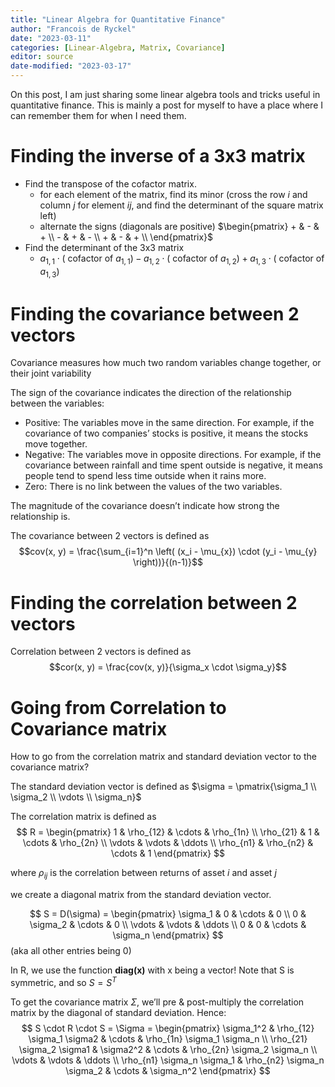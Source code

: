 ```yaml
---
title: "Linear Algebra for Quantitative Finance"
author: "Francois de Ryckel"
date: "2023-03-11"
categories: [Linear-Algebra, Matrix, Covariance]
editor: source
date-modified: "2023-03-17"
---
```


On this post, I am just sharing some linear algebra tools and tricks useful in quantitative finance. This is mainly a post for myself to have a place where I can remember them for when I need them.

# Finding the inverse of a 3x3 matrix 

* Find the transpose of the cofactor matrix.  
    + for each element of the matrix, find its minor (cross the row $i$ and column $j$ for element $ij$, and find the determinant of the square matrix left) 
    + alternate the signs (diagonals are positive) $\begin{pmatrix} + & - & + \\  -  & + & - \\ + & - & + \\  \end{pmatrix}$ 
* Find the determinant of the 3x3 matrix 
    + $a_{1,1} \cdot (\mbox{ cofactor of } a_{1,1}) - a_{1,2} \cdot (\mbox{ cofactor of } a_{1,2}) + a_{1,3} \cdot (\mbox{ cofactor of } a_{1,3})$

# Finding the covariance between 2 vectors

Covariance measures how much two random variables change together, or their joint variability

The sign of the covariance indicates the direction of the relationship between the variables: 

* Positive: The variables move in the same direction. For example, if the covariance of two companies' stocks is positive, it means the stocks move together. 
* Negative: The variables move in opposite directions. For example, if the covariance between rainfall and time spent outside is negative, it means people tend to spend less time outside when it rains more. 
* Zero: There is no link between the values of the two variables. 

The magnitude of the covariance doesn't indicate how strong the relationship is. 

The covariance between 2 vectors is defined as 
$$cov(x, y) = \frac{\sum_{i=1}^n \left( (x_i - \mu_{x}) \cdot (y_i - \mu_{y} \right))}{(n-1)}$$

# Finding the correlation between 2 vectors

Correlation between 2 vectors is defined as 
$$cor(x, y) = \frac{cov(x, y)}{\sigma_x \cdot \sigma_y}$$

# Going from Correlation to Covariance matrix

How to go from the correlation matrix and standard deviation vector to the covariance matrix? 

The standard deviation vector is defined as $\sigma = \pmatrix{\sigma_1 \\ \sigma_2 \\ \vdots \\ \sigma_n}$ 

The correlation matrix is defined as 
$$ R = \begin{pmatrix} 1 & \rho_{12} & \cdots & \rho_{1n} \\ 
                       \rho_{21} & 1 & \cdots & \rho_{2n} \\
                        \vdots & \vdots & \ddots \\
                        \rho_{n1} & \rho_{n2} & \cdots & 1
                                    \end{pmatrix} $$

where $\rho_{ij}$ is the correlation between returns of asset $i$ and asset $j$

we create a diagonal matrix from the standard deviation vector. 

$$ S = D(\sigma) = \begin{pmatrix} \sigma_1 & 0 & \cdots & 0 \\ 
                                    0 & \sigma_2 & \cdots & 0 \\
                                    \vdots & \vdots & \ddots \\
                                    0 & 0 & \cdots & \sigma_n
                                    \end{pmatrix} $$ (aka all other entries being 0)

In R, we use the function **diag(x)** with x being a vector!  Note that S is symmetric, and so $S = S^T$

To get the covariance matrix $\Sigma$, we'll pre & post-multiply the correlation matrix by the diagonal of standard deviation.  Hence: 
$$ S \cdot R \cdot S = \Sigma = \begin{pmatrix} 
\sigma_1^2 & \rho_{12} \sigma_1 \sigma2 & \cdots & \rho_{1n} \sigma_1 \sigma_n  \\ 
\rho_{21} \sigma_2 \sigma1 & \sigma2^2 & \cdots & \rho_{2n} \sigma_2 \sigma_n \\
\vdots & \vdots & \ddots \\
\rho_{n1} \sigma_n \sigma_1 & \rho_{n2} \sigma_n \sigma_2 & \cdots & \sigma_n^2
                                    \end{pmatrix} $$